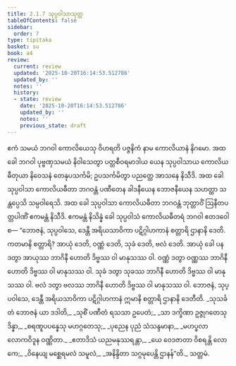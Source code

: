 ```yaml
---
title: 2.1.7 သုပ္ပဝါသာသုတ္တ
tableOfContents: false
sidebar:
  order: 7
type: tipitaka
basket: su
book: a4
review:
  current: review
  updated: '2025-10-20T16:14:53.512786'
  updated_by: ''
  notes: ''
  history:
  - state: review
    date: '2025-10-20T16:14:53.512786'
    updated_by: ''
    notes: ''
    previous_state: draft
---
```



<DynamicBreadcrumb />


<ReviewStatus review={frontmatter.review} showDetails={true} />

<HypothesisAnnotation frontmatter={frontmatter} />

<Division number="57" book="a4" e="ch" v="15" p="373">

<Paragraph number="417" book="a4">
ဧကံ သမယံ ဘဂဝါ ကောလိယေသု ဝိဟရတိ ပဇ္ဇနိကံ နာမ ကောလိယာနံ နိဂမော. အထ ခေါ ဘဂဝါ ပုဗ္ဗဏှသမယံ နိဝါသေတွာ ပတ္တစီဝရမာဒါယ ယေန သုပ္ပဝါသာယ ကောလိယဓီတုယာ နိဝေသနံ တေနုပသင်္ကမိ; ဥပသင်္ကမိတွာ ပညတ္တေ အာသနေ နိသီဒိ. အထ ခေါ သုပ္ပဝါသာ ကောလိယဓီတာ ဘဂဝန္တံ ပဏီတေန ခါဒနီယေန ဘောဇနီယေန သဟတ္ထာ သန္တပ္ပေသိ သမ္ပဝါရေသိ. အထ ခေါ သုပ္ပဝါသာ ကောလိယဓီတာ ဘဂဝန္တံ ဘုတ္တာဝိံ ဩနီတပတ္တပါဏိံ ဧကမန္တံ နိသီဒိ. ဧကမန္တံ နိသိန္နံ ခေါ သုပ္ပဝါသံ ကောလိယဓီတရံ ဘဂဝါ ဧတဒဝေါစ—
</Paragraph>

<Paragraph number="418" book="a4">
“ဘောဇနံ, သုပ္ပဝါသေ, ဒေန္တီ အရိယသာဝိကာ ပဋိဂ္ဂါဟကာနံ စတ္တာရိ ဌာနာနိ ဒေတိ. ကတမာနိ စတ္တာရိ? အာယုံ ဒေတိ, ဝဏ္ဏံ ဒေတိ, သုခံ ဒေတိ, ဗလံ ဒေတိ. အာယုံ ခေါ ပန ဒတွာ အာယုဿ ဘာဂိနီ ဟောတိ ဒိဗ္ဗဿ ဝါ မာနုသဿ ဝါ. ဝဏ္ဏံ ဒတွာ ဝဏ္ဏဿ ဘာဂိနီ ဟောတိ ဒိဗ္ဗဿ ဝါ မာနုသဿ ဝါ. သုခံ ဒတွာ သုခဿ ဘာဂိနီ ဟောတိ ဒိဗ္ဗဿ ဝါ မာနုသဿ ဝါ. ဗလံ ဒတွာ ဗလဿ ဘာဂိနီ ဟောတိ ဒိဗ္ဗဿ ဝါ မာနုသဿ ဝါ. ဘောဇနံ, သုပ္ပဝါသေ, ဒေန္တီ အရိယသာဝိကာ ပဋိဂ္ဂါဟကာနံ ဣမာနိ စတ္တာရိ ဌာနာနိ ဒေတီတိ.
</Paragraph>

<Paragraph number="419" type="verses" book="a4">
_သုသင်္ခတံ ဘောဇနံ ယာ ဒဒါတိ,_  
_သုစိံ ပဏီတံ ရသသာ ဥပေတံ;_  
_သာ ဒက္ခိဏာ ဥဇ္ဇုဂတေသု ဒိန္နာ,_  
_စရဏူပပန္နေသု မဟဂ္ဂတေသု;_  
_ပုညေန ပုညံ သံသန္ဒမာနာ,_  
_မဟပ္ဖလာ လောကဝိဒူန ဝဏ္ဏိတာ._  

</Paragraph>

<Paragraph number="420" type="verses" book="a4">
_ဧတာဒိသံ ယညမနုဿရန္တာ,_  
_ယေ ဝေဒဇာတာ ဝိစရန္တိ လောကေ;_  
_ဝိနေယျ မစ္ဆေရမလံ သမူလံ,_  
_အနိန္ဒိတာ သဂ္ဂမုပေန္တိ ဌာနန်”တိ._  


</Paragraph>
</Division>

<Paragraph number="421" type="center" book="a4">
သတ္တမံ.
</Paragraph>